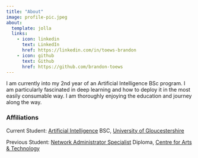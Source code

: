 ```yaml
---
title: "About"
image: profile-pic.jpeg
about:
  template: jolla
  links:
    - icon: linkedin
      text: LinkedIn
      href: https://linkedin.com/in/toews-brandon
    - icon: github
      text: Github
      href: https://github.com/brandon-toews
---
```


I am currently into my 2nd year of an Artificial Intelligence BSc program. I am particularly fascinated in deep learning and how to deploy it in the most easily consumable way. I am thoroughly enjoying the education and journey along the way.

### Affiliations

Current Student: [Artificial Intelligence](https://www.glos.ac.uk/courses/course/ari-bsc-artificial-intelligence/) BSC, [University of Gloucestershire](https://www.glos.ac.uk/)

Previous Student: [Network Administrator Specialist](https://digitalartschool.com/programs/network-administrator-specialist) Diploma, [Centre for Arts & Technology](https://digitalartschool.com/)
